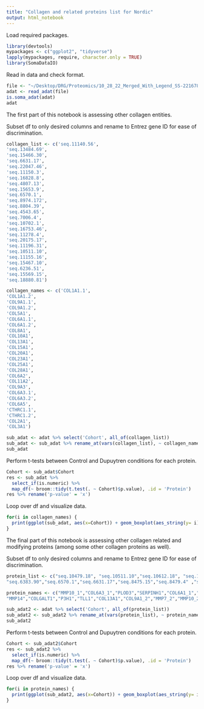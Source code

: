 ```yaml
---
title: "Collagen and related proteins list for Nordic"
output: html_notebook
---
```


Load required packages.
```r
library(devtools)
mypackages <- c("ggplot2", "tidyverse")
lapply(mypackages, require, character.only = TRUE)
library(SomaDataIO)
```

Read in data and check format.
```r
file <- "~/Desktop/DRG/Proteomics/10_28_22_Merged_With_Legend_SS-2216784_v4.1_EDTAPlasma.hybNorm.medNormInt.plateScale.calibration.anmlQC.qcCheck.anmlSMP.adat"
adat <- read_adat(file)
is.soma_adat(adat)
adat
```

The first part of this notebook is assessing other collagen entities.

Subset df to only desired columns and rename to Entrez gene ID for ease of discrimination.
```r
collagen_list <- c('seq.11140.56',
'seq.13484.69',
'seq.15466.30',
'seq.6631.17',
'seq.22047.46',
'seq.11150.3',
'seq.16828.8',
'seq.4807.13',
'seq.15653.9',
'seq.6570.1',
'seq.8974.172',
'seq.8804.39',
'seq.4543.65',
'seq.7006.4',
'seq.10702.1',
'seq.16753.46',
'seq.11278.4',
'seq.20175.17',
'seq.11196.31',
'seq.10511.10',
'seq.11155.16',
'seq.15467.10',
'seq.6236.51',
'seq.15569.15',
'seq.18880.81')

collagen_names <- c('COL1A1.1',
'COL1A1.2',
'COL9A1.1',
'COL9A1.2',
'COL5A1',
'COL6A1.1',
'COL6A1.2',
'COL8A1',
'COL10A1',
'COL13A1',
'COL15A1',
'COL20A1',
'COL23A1',
'COL25A1',
'COL28A1',
'COL6A2',
'COL11A2',
'COL9A3',
'COL6A3.1',
'COL6A3.2',
'COL6A5',
'CTHRC1.1',
'CTHRC1.2',
'COL2A1',
'COL3A1')

sub_adat <- adat %>% select('Cohort', all_of(collagen_list))
sub_adat <- sub_adat %>% rename_at(vars(collagen_list), ~ collagen_names)
sub_adat
```
Perform t-tests between Control and Dupuytren conditions for each protein.
```r
Cohort <- sub_adat$Cohort
res <- sub_adat %>% 
  select_if(is.numeric) %>%
  map_df(~ broom::tidy(t.test(. ~ Cohort)$p.value), .id = 'Protein')
res %>% rename('p-value' = 'x')
```

Loop over df and visualize data.
```r
for(i in collagen_names) {
  print(ggplot(sub_adat, aes(x=Cohort)) + geom_boxplot(aes_string(y= i)))
}
```

The final part of this notebook is assessing other collagen related and modifying proteins (among some other collagen proteins as well).

Subset df to only desired columns and rename to Entrez gene ID for ease of discrimination.
```r
protein_list <- c("seq.10479.18", "seq.10511.10","seq.10612.18", "seq.10800.15","seq.11150.3","seq.11196.31","seq.11237.49","seq.11348.132","seq.11645.9","seq.13535.2","seq.13950.9"  ,"seq.15466.30","seq.15569.15","seq.16753.46","seq.16828.8","seq.18875.125","seq.18880.81","seq.20175.17","seq.2201.17","seq.22047.46","seq.2579.17","seq.2788.55"  ,"seq.2789.26","seq.2954.56","seq.3348.49","seq.4160.49","seq.4496.60","seq.4543.65","seq.4924.32","seq.4925.54","seq.5002.76","seq.5638.23","seq.6273.58",
"seq.6383.90","seq.6570.1","seq.6631.17","seq.8475.15","seq.8479.4" ,"seq.8845.2" ,"seq.9172.69")

protein_names <- c("MMP10_1","COL6A3_1","PLOD3","SERPINH1","COL6A1_1","COL6A3_2","PCOLCE","P4HA2","P4HA1","CERT1_1","CERT1_2","COL9A1_1","COL2A1_1","COL6A2","COL6A1_2","COL2A1_2","COL3A1","COL9A3","COL18A1","COL5A1","MMP9","MMP3","MMP7_1","MMP8_1","BMP1","MMP2","MMP12","COL23A1","MMP1","MMP13",
"MMP14","COLGALT1","P3H1","TLL1","COL13A1","COL9A1_2","MMP7_2","MMP10_2","ADAMTS3","MMP8_2")

sub_adat2 <- adat %>% select('Cohort', all_of(protein_list))
sub_adat2 <- sub_adat2 %>% rename_at(vars(protein_list), ~ protein_names)
sub_adat2
```

Perform t-tests between Control and Dupuytren conditions for each protein.
```r
Cohort <- sub_adat2$Cohort
res <- sub_adat2 %>% 
  select_if(is.numeric) %>%
  map_df(~ broom::tidy(t.test(. ~ Cohort)$p.value), .id = 'Protein')
res %>% rename('p-value' = 'x')
```

Loop over df and visualize data.
```r
for(i in protein_names) {
  print(ggplot(sub_adat2, aes(x=Cohort)) + geom_boxplot(aes_string(y= i)))
}
```
